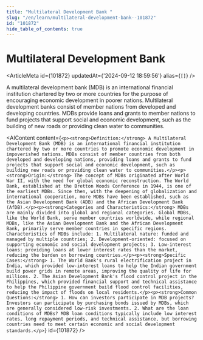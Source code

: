 ```yaml
---
title: "Multilateral Development Bank "
slug: "/en/learn/multilateral-development-bank--101872"
id: "101872"
hide_table_of_contents: true
---
```



# Multilateral Development Bank 

<ArticleMeta id={101872} updatedAt={'2024-09-12 18:59:56'} alias={`[]`} />
<div className='border-solid border-b border-t-0 my-4 border-[var(--ifm-color-gray-300)]' />

A multilateral development bank (MDB) is an international financial institution chartered by two or more countries for the purpose of encouraging economic development in poorer nations. Multilateral development banks consist of member nations from developed and developing countries. MDBs provide loans and grants to member nations to fund projects that support social and economic development, such as the building of new roads or providing clean water to communities.

<AIContent content={`<p><strong>Definition:</strong> A Multilateral Development Bank (MDB) is an international financial institution chartered by two or more countries to promote economic development in impoverished nations. MDBs consist of member countries from both developed and developing nations, providing loans and grants to fund projects that support social and economic development, such as building new roads or providing clean water to communities.</p><p><strong>Origin:</strong> The concept of MDBs originated after World War II, with the need for global economic reconstruction. The World Bank, established at the Bretton Woods Conference in 1944, is one of the earliest MDBs. Since then, with the deepening of globalization and international cooperation, more MDBs have been established, such as the Asian Development Bank (ADB) and the African Development Bank (AfDB).</p><p><strong>Categories and Characteristics:</strong> MDBs are mainly divided into global and regional categories. Global MDBs, like the World Bank, serve member countries worldwide, while regional MDBs, like the Asian Development Bank and the African Development Bank, primarily serve member countries in specific regions. Characteristics of MDBs include: 1. Multilateral nature: funded and managed by multiple countries; 2. Development-oriented: focused on supporting economic and social development projects; 3. Low-interest loans: providing loans at lower interest rates than the market, reducing the burden on borrowing countries.</p><p><strong>Specific Cases:</strong> 1. The World Bank's rural electrification project in India, which provided low-interest loans to help the Indian government build power grids in remote areas, improving the quality of life for millions. 2. The Asian Development Bank's flood control project in the Philippines, which provided financial support and technical assistance to help the Philippine government build flood control facilities, reducing the impact of floods on local residents.</p><p><strong>Common Questions:</strong> 1. How can investors participate in MDB projects? Investors can participate by purchasing bonds issued by MDBs, which are generally considered low-risk investments. 2. What are the loan conditions of MDBs? MDB loan conditions typically include low interest rates, long repayment periods, and technical assistance, but borrowing countries need to meet certain economic and social development standards.</p>`} id={101872} />
